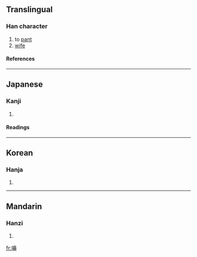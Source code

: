 ==Translingual==
===Han character===
{{Han char|rn=30|rad=口|as=14|sn=17|four=|canj=口竹山中 (RHUL)}}
# to [[pant]]
# [[wife]]
====References====
{{Han ref|kx=0212.020|dkj=04467|dj=0434.360|hdz=10696.170|uh=568A|ud=22154}}
----
==Japanese==
===Kanji===
{{ja-kanji|grade=|rs=口14}}
# {{defn|Japanese}} 
====Readings====
{{ja-readings|on=[[ひ]] (hi)|kun=[[はないき]] (hanaiki), [[かか]] (kaka), [[あえぎ]] (aegi)}}
----
==Korean==
===Hanja===
{{ko-hanja|hangeul=비|rv=bi|mr=pi}}
# {{defn|Korean}}
----
==Mandarin==
===Hanzi===
{{cmn-hanzi|pin=[[xì]] (xi4)|wg=hsi<sup>4</sup>}}
# {{defn|Mandarin}}

[[fr:嚊]]